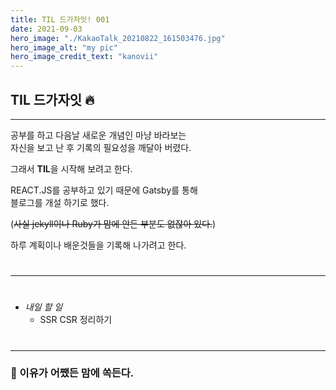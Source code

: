 ```yaml
---
title: TIL 드가자잇! 001
date: 2021-09-03
hero_image: "./KakaoTalk_20210822_161503476.jpg"
hero_image_alt: "my pic"
hero_image_credit_text: "kanovii"
---
```

  
## TIL 드가자잇 🔥  
  
  * * *  
    
공부를 하고 다음날 새로운 개념인 마냥 바라보는  
자신을 보고 난 후 기록의 필요성을 깨달아 버렸다.

그래서 **TIL**을 시작해 보려고 한다.  
  
REACT.JS를 공부하고 있기 때문에 Gatsby를 통해  
블로그를 개설 하기로 했다.  
  
(~~사실 jekyll이나 Ruby가 맘에 안든 부분도 없잖아 있다.~~)  

하루 계획이나 배운것들을 기록해 나가려고 한다.
#  
  * * *
  #  
+ *내일 할 일*    
    - SSR CSR 정리하기  
#  
  * * *  
    
### 🍆 이유가 어쨌든 맘에 쏙든다.  

  
    